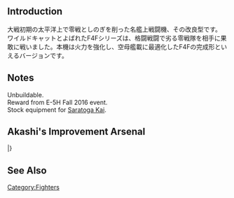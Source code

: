{{Equipmentinfo
|name = F4F-4
|id = 198
|japanesename = F4F-4
|icon = {{GreenPlane}}
|type = Carrier-Based Fighter
|effect = {{Firepower}}+1, {{AA}}+5, {{Hit}}+1, {{Evasion}}+2, {{LOS}}+1
|radius = 4
|scrap = {{Fuel}} 1, {{Ammo}} 3, {{Bauxite}} 2
|image = <gallery type="slideshow" widths="360px" position="center" hideaddbutton="true">
Equipment198-1.png
Equipment198-2.png
Equipment198-3.png
Equipment198-4.png
</gallery>
| CVL=lime
| CV=lime
| CVB=lime
| LC=lime
}}
==Introduction==
大戦初期の太平洋上で零戦としのぎを削った名艦上戦闘機、その改良型です。<br>
ワイルドキャットとよばれたF4Fシリーズは、格闘戦闘で劣る零戦隊を相手に果敢に戦いました。本機は火力を強化し、空母艦載に最適化したF4Fの完成形といえるバージョンです。

==Notes==
Unbuildable.<br>
Reward from E-5H Fall 2016 event.<br>
Stock equipment for [[Saratoga#Upgrade|Saratoga Kai]].

== Akashi's Improvement Arsenal ==

{{AkashiWorkshop}}
{{AkashiWorkshopLine
| Name = {{PAGENAME}}
| ItemType = GreenPlane
| Fuel = 100
| Ammo = 120
| Steel = 0
| Baux = 300
|Mats0-5 = 3/6
|Mats6-9 = 4/8
|Mats10 = 8/16
|Screws0-5 = 3/4
|Screws6-9 = 3/6
|Screws10 = 6/9
|EquipConsume0-5 = 1*
|EquipConsume6-9 = 1*
|EquipConsume10 = 3*
| Sun = Sk
| Mon = S<br>Sk
| Tue = S<br>Sk
| 2ndShip = [[Saratoga]]<br/>[[Saratoga|Saratoga Kai]]
| Notes =  Uses [[Zero Fighter Type 21]] for improvement up to ★+6.<br>Uses [[Zero Fighter Type 32]] for improvement past ★+6.<br>Uses 3 [[Zero Fighter Type 52]]s for upgrade to [[F6F-3]].
}}
|}

==See Also==
{{Equipmentlist}}
[[Category:Fighters]]